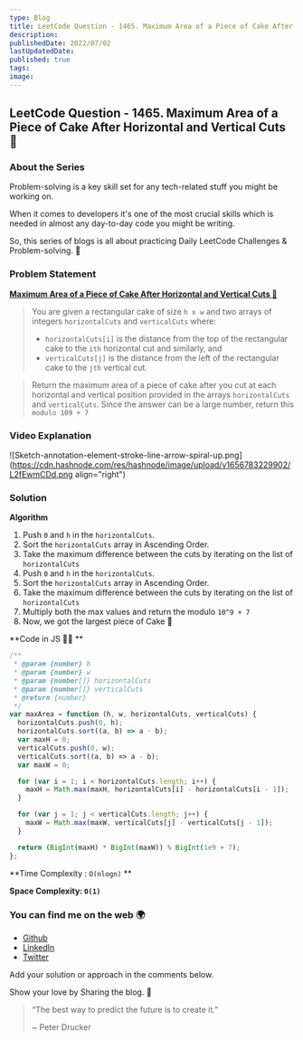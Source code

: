 ```yaml
---
type: Blog
title: LeetCode Question - 1465. Maximum Area of a Piece of Cake After Horizontal and Vertical Cuts 🍰
description:
publishedDate: 2022/07/02
lastUpdatedDate:
published: true
tags:
image:
---
```


## LeetCode Question - 1465. Maximum Area of a Piece of Cake After Horizontal and Vertical Cuts 🍰

### About the Series

Problem-solving is a key skill set for any tech-related stuff you might be working on.

When it comes to developers it's one of the most crucial skills which is needed in almost any day-to-day code you might be writing.

So, this series of blogs is all about practicing Daily LeetCode Challenges & Problem-solving. 🚀

### Problem Statement

[**Maximum Area of a Piece of Cake After Horizontal and Vertical Cuts 🍰**](https://leetcode.com/problems/maximum-area-of-a-piece-of-cake-after-horizontal-and-vertical-cuts/)

> You are given a rectangular cake of size `h x w` and two arrays of integers `horizontalCuts` and `verticalCuts` where:
>
> - `horizontalCuts[i]` is the distance from the top of the rectangular cake to the `ith` horizontal cut and similarly, and
> - `verticalCuts[j]` is the distance from the left of the rectangular cake to the `jth` vertical cut.

> Return the maximum area of a piece of cake after you cut at each horizontal and vertical position provided in the arrays `horizontalCuts` and `verticalCuts`. Since the answer can be a large number, return this `modulo 109 + 7`

### Video Explanation

<YouTubeEmbed slugHash="gErjVSkoKDA" />

![Sketch-annotation-element-stroke-line-arrow-spiral-up.png](https://cdn.hashnode.com/res/hashnode/image/upload/v1656783229902/L2fEwmCDd.png
align="right")

### Solution

**Algorithm**

1. Push `0` and `h` in the `horizontalCuts`.
2. Sort the `horizontalCuts` array in Ascending Order.
3. Take the maximum difference between the cuts by iterating on the list of `horizontalCuts`
4. Push `0` and `h` in the `horizontalCuts`.
5. Sort the `horizontalCuts` array in Ascending Order.
6. Take the maximum difference between the cuts by iterating on the list of `horizontalCuts`
7. Multiply both the max values and return the modulo `10^9 + 7`
8. Now, we got the largest piece of Cake 🍰

**Code in JS 🧑‍💻 **

```js
/**
 * @param {number} h
 * @param {number} w
 * @param {number[]} horizontalCuts
 * @param {number[]} verticalCuts
 * @return {number}
 */
var maxArea = function (h, w, horizontalCuts, verticalCuts) {
  horizontalCuts.push(0, h);
  horizontalCuts.sort((a, b) => a - b);
  var maxH = 0;
  verticalCuts.push(0, w);
  verticalCuts.sort((a, b) => a - b);
  var maxW = 0;

  for (var i = 1; i < horizontalCuts.length; i++) {
    maxH = Math.max(maxH, horizontalCuts[i] - horizontalCuts[i - 1]);
  }

  for (var j = 1; j < verticalCuts.length; j++) {
    maxW = Math.max(maxW, verticalCuts[j] - verticalCuts[j - 1]);
  }

  return (BigInt(maxH) * BigInt(maxW)) % BigInt(1e9 + 7);
};
```

**Time Complexity : `O(nlogn)` **

**Space Complexity: `O(1)`**

### You can find me on the web 🌍

- [Github](https://github.com/Souravdey777)
- [LinkedIn](https://www.linkedin.com/in/souravdey777)
- [Twitter](https://twitter.com/Souravdey777)

Add your solution or approach in the comments below.

Show your love by Sharing the blog. 🤗

> “The best way to predict the future is to create it.”
>
> ~ Peter Drucker
